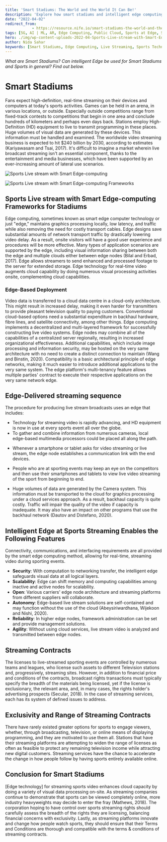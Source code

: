 ```yaml
---
title: 'Smart Stadiums: The World and the World It Can Be!'
description: 'Explore how smart stadiums and intelligent edge computing are revolutionizing sports and live streaming. Learn about the role of edge technology in enhancing real-time video streaming, reducing latency, and improving the fan experience.'
date: "2022-04-02"
redirect_from: 
            - https://resource.nife.io/smart-stadiums-the-world-and-the-world-it-can-be/
tags: [5G, AI | ML, AR, Edge Computing, Public Cloud, Sports at Edge, Streaming at Edge, Videos at Edge]
hero: ./img/wp-content-uploads-2022-04-Sports-Live-stream-with-Smart-Edge-computing.jpg
author: Nida Sahar
keywords: [Smart Stadiums, Edge Computing, Live Streaming, Sports Technology, Real-Time Video, Sports Streaming, HD Video, Latency Reduction, Cloud Computing]
---
```


_What are Smart Stadiums? Can intelligent Edge be used for Smart Stadiums and Sports in general? Find out below._

# Smart Stadiums

Fans expect high-definition, real-time streaming on their devices and computers at today's sports activities. Games can be held in an arena, in various locations, or outside. Especially outside competitions range from fixed-track contests to competitions that begin in one area and conclude hundreds of kilometers and perhaps even days back. Stations employ High-Definition (HD) equipment to live to transmit programming in these places. Huge volumes of visual data are generated by these devices. This information must be handled and examined. The worldwide video streaming business is expected to hit \$240 billion by 2030, according to estimates (Kariyawasam and Tsai, 2017). It's difficult to imagine a market wherein live broadcast streaming isn't an essential component, thanks to the entertainment and media businesses, which have been supported by an ever-increasing amount of lateral use scenarios.


![Sports Live stream with Smart Edge-computing](https://raw.githubusercontent.com/nifetency/nife-blog-content/main/blog/img/Sports-Live-stream-with-Smart-Edge-computing.jpg)
<br/>


 

![Sports Live stream with Smart Edge-computing Frameworks](https://raw.githubusercontent.com/nifetency/nife-blog-content/main/blog/img/Sports-Live-stream-with-Smart-Edge-computing-Frameworks.jpg)
<br/>




 
## Sports Live stream with Smart Edge-computing Frameworks for Stadiums

Edge computing, sometimes known as smart edge computer technology or just "edge," maintains graphics processing locally, low latency, and traffic while also removing the need for costly transport cables. Edge designs save substantial amounts of network transport traffic by drastically lowering video delay. As a result, onsite visitors will have a good user experience and procedures will be more effective. Many types of application scenarios are supported by the edge, including visual information sharing between both the edge and multiple clouds either between edge nodes (Bilal and Erbad, 2017). Edge allows streamers to send enhanced and processed footage to the server for extended storage. Edge technology for real-time video augments cloud capability by doing numerous visual processing activities onsite, complementing cloud capabilities.

### Edge-Based Deployment

Video data is transferred to a cloud data centre in a cloud-only architecture. This might result in increased delay, making it even harder for transmitters to provide pleasant television quality to paying customers. Conventional cloud-based options need a substantial expenditure in backhaul hardware, fibre lines, and satellite connectivity, among other things. Edge computing implements a decentralized and multi-layered framework for successfully constructing live video systems. Edge nodes may combine all of the capabilities of a centralized server regionally, resulting in increased organizational effectiveness. Additional capabilities, which include image processing and information security, may be hosted on the very same architecture with no need to create a distinct connection to maintain (Wang and Binstin, 2020). Compatibility is a basic architectural principle of edge networks, making it much easier to introduce additional applications to the very same system. The edge platform's multi-tenancy feature allows multiple parties' contract to execute their respective applications on the very same network edge.

## Edge-Delivered streaming sequence

The procedure for producing live stream broadcasts uses an edge that includes:

- Technology for streaming video is rapidly advancing, and HD equipment is now in use at every sports event all over the globe.
- To gather and combine information from numerous cameras, local edge-based multimedia processors could be placed all along the path.

* Whenever a smartphone or tablet asks for video streaming or live stream, the edge node establishes a communication link with the end devices.

- People who are at sporting events may keep an eye on the competitors and then use their smartphones and tablets to view live video streaming of the sport from beginning to end.

* Huge volumes of data are generated by the Camera system. This information must be transported to the cloud for graphics processing under a cloud services approach. As a result, backhaul capacity is quite costly. Traffic will impair the quality of the video if capacity is inadequate. It may also have an impact on other programs that use the backhaul network (Dautov and Distefano, 2020).

## Intelligent Edge at Sports Streaming Enables the Following Features

Connectivity, communications, and interfacing requirements are all provided by the smart edge computing method, allowing for real-time, streaming video during sporting events.

- **Security**: With computation to networking transfer, the intelligent edge safeguards visual data at all logical layers.
- **Scalability**: Edge can shift memory and computing capabilities among inactive and active nodes for scalability.
- **Open**: Various carriers' edge node architecture and streaming platforms from different suppliers will collaborate.
- **Autonomy**: Edge-based live stream solutions are self-contained and may function without the use of the cloud (Abeysiriwardhana, Wijekoon and Nishi, 2020).
- **Reliability**: In higher edge nodes, framework administration can be set and provide management solutions.
- **Agility**: Without using cloud services, live stream video is analyzed and transmitted between edge nodes.

## Streaming Contracts

The licenses to live-streamed sporting events are controlled by numerous teams and leagues, who license such assets to different Television stations and, progressively, streaming sites. However, in addition to financial price and conditions of the contracts, broadcast rights transactions must typically specify the breadth of the materials being licensed, yet if the license is exclusionary, the relevant area, and, in many cases, the rights holder's advertising prospects (Secular, 2018). In the case of streaming services, each has its system of defined issues to address.

## Exclusivity and Range of Streaming Contracts

There have rarely existed greater options for sports to engage viewers, whether, through broadcasting, television, or online means of displaying programming, and they are motivated to use them all. Stations that have their streaming platforms are attempting to widen the range of licenses as often as feasible to protect any remaining television income while attracting new digital customers. Streaming services have the chance to accelerate the change in how people follow by having sports entirely available online.

## Conclusion for Smart Stadiums

[Edge technology] for streaming sports video enhances cloud capacity by doing a variety of visual data processing on-site. As streaming companies continue to demonstrate that sports can be viewed completely online, more industry heavyweights may decide to enter the fray (Mathews, 2018). The corporation hoping to have control over sports streaming rights should carefully assess the breadth of the rights they are licensing, balancing financial concerns with exclusivity. Lastly, as streaming platforms innovate and change how people watch sports, they should ensure that their Terms and Conditions are thorough and compatible with the terms & conditions of streaming contracts.


